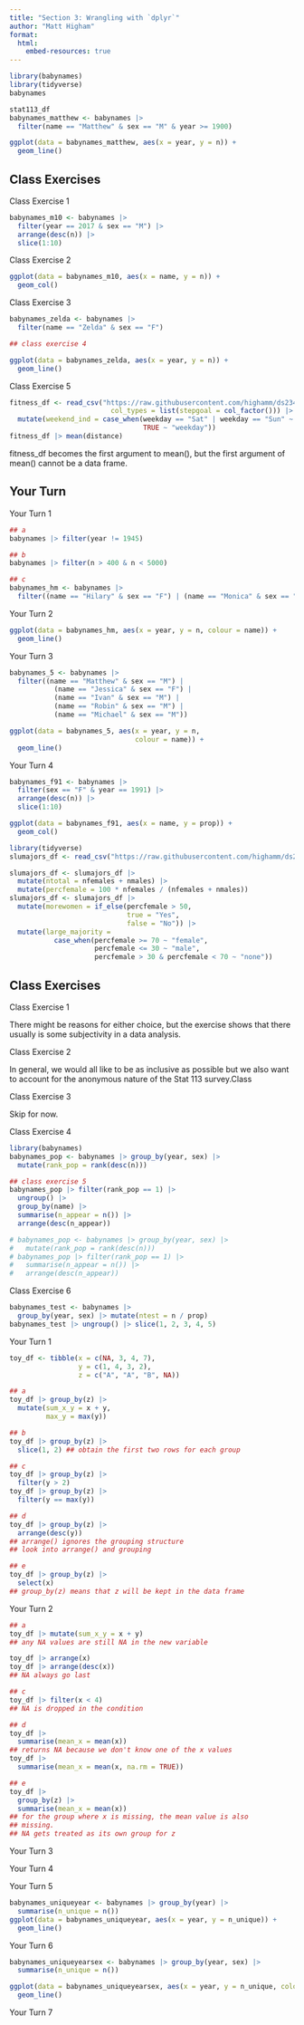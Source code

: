 ```yaml
---
title: "Section 3: Wrangling with `dplyr`"
author: "Matt Higham"
format: 
  html:
    embed-resources: true
---
```


```r
library(babynames)
library(tidyverse)
babynames

stat113_df
babynames_matthew <- babynames |>
  filter(name == "Matthew" & sex == "M" & year >= 1900)

ggplot(data = babynames_matthew, aes(x = year, y = n)) +
  geom_line()
```

## Class Exercises 

Class Exercise 1

```r
babynames_m10 <- babynames |>
  filter(year == 2017 & sex == "M") |>
  arrange(desc(n)) |>
  slice(1:10)
```

Class Exercise 2

```r
ggplot(data = babynames_m10, aes(x = name, y = n)) +
  geom_col()
```

Class Exercise 3

```r
babynames_zelda <- babynames |>
  filter(name == "Zelda" & sex == "F")

## class exercise 4

ggplot(data = babynames_zelda, aes(x = year, y = n)) +
  geom_line()
```

Class Exercise 5

```r
fitness_df <- read_csv("https://raw.githubusercontent.com/highamm/ds234_quarto/main/data_online/higham_fitness_clean.csv",
                         col_types = list(stepgoal = col_factor())) |>
  mutate(weekend_ind = case_when(weekday == "Sat" | weekday == "Sun" ~ "weekend",
                                 TRUE ~ "weekday"))
fitness_df |> mean(distance)
```

fitness_df becomes the first argument to mean(), but the first argument of mean() cannot be a data frame.

## Your Turn

Your Turn 1

```r
## a
babynames |> filter(year != 1945)

## b
babynames |> filter(n > 400 & n < 5000)

## c
babynames_hm <- babynames |>
  filter((name == "Hilary" & sex == "F") | (name == "Monica" & sex == "F"))
```

Your Turn 2

```r
ggplot(data = babynames_hm, aes(x = year, y = n, colour = name)) +
  geom_line()
```


Your Turn 3

```r
babynames_5 <- babynames |>
  filter((name == "Matthew" & sex == "M") | 
           (name == "Jessica" & sex == "F") |
           (name == "Ivan" & sex == "M") |
           (name == "Robin" & sex == "M") |
           (name == "Michael" & sex == "M"))

ggplot(data = babynames_5, aes(x = year, y = n,
                               colour = name)) +
  geom_line()
```

Your Turn 4

```r
babynames_f91 <- babynames |>
  filter(sex == "F" & year == 1991) |>
  arrange(desc(n)) |>
  slice(1:10)

ggplot(data = babynames_f91, aes(x = name, y = prop)) +
  geom_col()
```


```r
library(tidyverse)
slumajors_df <- read_csv("https://raw.githubusercontent.com/highamm/ds234_quarto/main/data_online/SLU_Majors_17_21.csv")

slumajors_df <- slumajors_df |>
  mutate(ntotal = nfemales + nmales) |>
  mutate(percfemale = 100 * nfemales / (nfemales + nmales))
slumajors_df <- slumajors_df |>
  mutate(morewomen = if_else(percfemale > 50,
                             true = "Yes",
                             false = "No")) |>
  mutate(large_majority =
           case_when(percfemale >= 70 ~ "female",
                     percfemale <= 30 ~ "male",
                     percfemale > 30 & percfemale < 70 ~ "none")) 
```

## Class Exercises

Class Exercise 1

There might be reasons for either choice, but the exercise shows that there usually is some subjectivity in a data analysis.

Class Exercise 2

In general, we would all like to be as inclusive as possible but we also want to account for the anonymous nature of the Stat 113 survey.Class

Class Exercise 3

Skip for now.

Class Exercise 4

```r
library(babynames)
babynames_pop <- babynames |> group_by(year, sex) |> 
  mutate(rank_pop = rank(desc(n)))

## class exercise 5
babynames_pop |> filter(rank_pop == 1) |>
  ungroup() |>
  group_by(name) |>
  summarise(n_appear = n()) |>
  arrange(desc(n_appear))

# babynames_pop <- babynames |> group_by(year, sex) |> 
#   mutate(rank_pop = rank(desc(n)))
# babynames_pop |> filter(rank_pop == 1) |>
#   summarise(n_appear = n()) |>
#   arrange(desc(n_appear))


```

Class Exercise 6

```r
babynames_test <- babynames |>
  group_by(year, sex) |> mutate(ntest = n / prop)
babynames_test |> ungroup() |> slice(1, 2, 3, 4, 5)
```

Your Turn 1

```r
toy_df <- tibble(x = c(NA, 3, 4, 7),
                 y = c(1, 4, 3, 2),
                 z = c("A", "A", "B", NA))

## a
toy_df |> group_by(z) |>
  mutate(sum_x_y = x + y,
         max_y = max(y))

## b
toy_df |> group_by(z) |>
  slice(1, 2) ## obtain the first two rows for each group

## c
toy_df |> group_by(z) |>
  filter(y > 2)
toy_df |> group_by(z) |>
  filter(y == max(y))

## d
toy_df |> group_by(z) |>
  arrange(desc(y))
## arrange() ignores the grouping structure
## look into arrange() and grouping

## e
toy_df |> group_by(z) |>
  select(x)
## group_by(z) means that z will be kept in the data frame
```

Your Turn 2

```r
## a
toy_df |> mutate(sum_x_y = x + y)
## any NA values are still NA in the new variable

toy_df |> arrange(x)
toy_df |> arrange(desc(x))
## NA always go last

## c
toy_df |> filter(x < 4)
## NA is dropped in the condition

## d
toy_df |>
  summarise(mean_x = mean(x))
## returns NA because we don't know one of the x values
toy_df |>
  summarise(mean_x = mean(x, na.rm = TRUE))

## e
toy_df |>
  group_by(z) |>
  summarise(mean_x = mean(x))
## for the group where x is missing, the mean value is also
## missing.
## NA gets treated as its own group for z
```

Your Turn 3

Your Turn 4






Your Turn 5

```r
babynames_uniqueyear <- babynames |> group_by(year) |>
  summarise(n_unique = n())
ggplot(data = babynames_uniqueyear, aes(x = year, y = n_unique)) +
  geom_line()
```

Your Turn 6

```r
babynames_uniqueyearsex <- babynames |> group_by(year, sex) |>
  summarise(n_unique = n())

ggplot(data = babynames_uniqueyearsex, aes(x = year, y = n_unique, colour = sex)) +
  geom_line()
```

Your Turn 7

